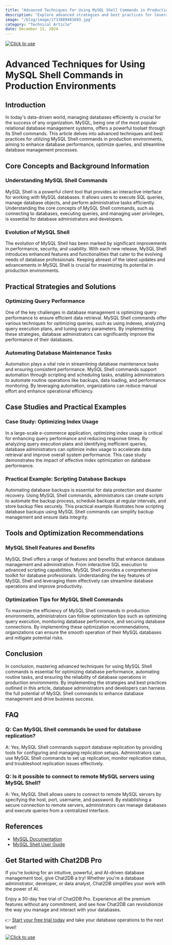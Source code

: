 ```yaml
---
title: "Advanced Techniques for Using MySQL Shell Commands in Production Environments"
description: "Explore advanced strategies and best practices for leveraging MySQL Shell commands effectively in production environments."
image: "/blog/image/1733889481693.jpg"
category: "Technical Article"
date: December 11, 2024
---
```

[![Click to use](/image/blog/bg/chat2db1.png)](https://app.chat2db.ai/)
# Advanced Techniques for Using MySQL Shell Commands in Production Environments


<Authors date="December 11, 2024">
  <Author name="Jing" link="https://chat2db.ai" />
</Authors>

## Introduction

In today's data-driven world, managing databases efficiently is crucial for the success of any organization. MySQL, being one of the most popular relational database management systems, offers a powerful toolset through its Shell commands. This article delves into advanced techniques and best practices for utilizing MySQL Shell commands in production environments, aiming to enhance database performance, optimize queries, and streamline database management processes.

## Core Concepts and Background Information

### Understanding MySQL Shell Commands

MySQL Shell is a powerful client tool that provides an interactive interface for working with MySQL databases. It allows users to execute SQL queries, manage database objects, and perform administrative tasks efficiently. Understanding the core concepts of MySQL Shell commands, such as connecting to databases, executing queries, and managing user privileges, is essential for database administrators and developers.

### Evolution of MySQL Shell

The evolution of MySQL Shell has been marked by significant improvements in performance, security, and usability. With each new release, MySQL Shell introduces enhanced features and functionalities that cater to the evolving needs of database professionals. Keeping abreast of the latest updates and advancements in MySQL Shell is crucial for maximizing its potential in production environments.

## Practical Strategies and Solutions

### Optimizing Query Performance

One of the key challenges in database management is optimizing query performance to ensure efficient data retrieval. MySQL Shell commands offer various techniques for optimizing queries, such as using indexes, analyzing query execution plans, and tuning query parameters. By implementing these strategies, database administrators can significantly improve the performance of their databases.

### Automating Database Maintenance Tasks

Automation plays a vital role in streamlining database maintenance tasks and ensuring consistent performance. MySQL Shell commands support automation through scripting and scheduling tasks, enabling administrators to automate routine operations like backups, data loading, and performance monitoring. By leveraging automation, organizations can reduce manual effort and enhance operational efficiency.

## Case Studies and Practical Examples

### Case Study: Optimizing Index Usage

In a large-scale e-commerce application, optimizing index usage is critical for enhancing query performance and reducing response times. By analyzing query execution plans and identifying inefficient queries, database administrators can optimize index usage to accelerate data retrieval and improve overall system performance. This case study demonstrates the impact of effective index optimization on database performance.

### Practical Example: Scripting Database Backups

Automating database backups is essential for data protection and disaster recovery. Using MySQL Shell commands, administrators can create scripts to automate the backup process, schedule backups at regular intervals, and store backup files securely. This practical example illustrates how scripting database backups using MySQL Shell commands can simplify backup management and ensure data integrity.

## Tools and Optimization Recommendations

### MySQL Shell Features and Benefits

MySQL Shell offers a range of features and benefits that enhance database management and administration. From interactive SQL execution to advanced scripting capabilities, MySQL Shell provides a comprehensive toolkit for database professionals. Understanding the key features of MySQL Shell and leveraging them effectively can streamline database operations and improve productivity.

### Optimization Tips for MySQL Shell Commands

To maximize the efficiency of MySQL Shell commands in production environments, administrators can follow optimization tips such as optimizing query execution, monitoring database performance, and securing database connections. By implementing these optimization recommendations, organizations can ensure the smooth operation of their MySQL databases and mitigate potential risks.

## Conclusion

In conclusion, mastering advanced techniques for using MySQL Shell commands is essential for optimizing database performance, automating routine tasks, and ensuring the reliability of database operations in production environments. By implementing the strategies and best practices outlined in this article, database administrators and developers can harness the full potential of MySQL Shell commands to enhance database management and drive business success.

## FAQ

### Q: Can MySQL Shell commands be used for database replication?

A: Yes, MySQL Shell commands support database replication by providing tools for configuring and managing replication setups. Administrators can use MySQL Shell commands to set up replication, monitor replication status, and troubleshoot replication issues effectively.

### Q: Is it possible to connect to remote MySQL servers using MySQL Shell?

A: Yes, MySQL Shell allows users to connect to remote MySQL servers by specifying the host, port, username, and password. By establishing a secure connection to remote servers, administrators can manage databases and execute queries from a centralized interface.

## References

- [MySQL Documentation](https://dev.mysql.com/doc/)
- [MySQL Shell User Guide](https://dev.mysql.com/doc/mysql-shell/en/)

## Get Started with Chat2DB Pro

If you're looking for an intuitive, powerful, and AI-driven database management tool, give Chat2DB a try! Whether you're a database administrator, developer, or data analyst, Chat2DB simplifies your work with the power of AI.

Enjoy a 30-day free trial of Chat2DB Pro. Experience all the premium features without any commitment, and see how Chat2DB can revolutionize the way you manage and interact with your databases.

👉 [Start your free trial today](https://app.chat2db.ai/) and take your database operations to the next level!

[![Click to use](/image/blog/bg/chat2db.jpg)](https://app.chat2db.ai/)